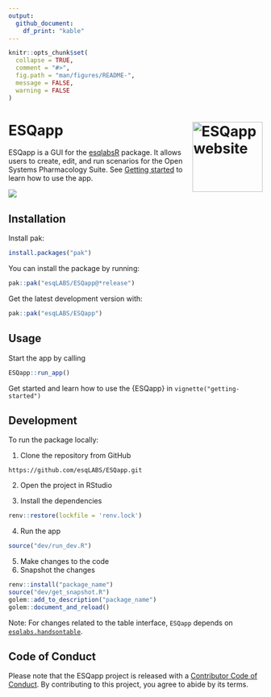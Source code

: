 ```yaml
---
output: 
  github_document:
    df_print: "kable"
---
```


<!-- README.md is generated from README.Rmd. Please edit that file -->

```r
knitr::opts_chunk$set(
  collapse = TRUE,
  comment = "#>",
  fig.path = "man/figures/README-",
  message = FALSE,
  warning = FALSE
)
```

# ESQapp <a href="https://esqlabs.github.io/ESQapp/"><img src="man/figures/logo.png" align="right" height="139" alt="ESQapp website" /></a>


<!-- badges: start -->

<!-- badges: end -->

ESQapp is a GUI for the [esqlabsR](https://github.com/esqLABS/esqlabsR) package. It allows users to create, edit, and run scenarios for the Open Systems Pharmacology Suite. See [Getting started](https://esqlabs.github.io/ESQapp/articles/getting-started.html) to learn how to use the app.

![](vignettes/Figures/getting-started/fig2.png)

## Installation

Install pak:

``` r
install.packages("pak")
```

You can install the package by running:

``` r
pak::pak("esqLABS/ESQapp@*release")
```

Get the latest development version with:

``` r
pak::pak("esqLABS/ESQapp")
```

## Usage

Start the app by calling

``` r
ESQapp::run_app()
```

Get started and learn how to use the {ESQapp} in `vignette("getting-started")`

## Development

To run the package locally:

1.  Clone the repository from GitHub

```         
https://github.com/esqLABS/ESQapp.git
```

2.  Open the project in RStudio

3.  Install the dependencies

``` r
renv::restore(lockfile = 'renv.lock')
```

4.  Run the app

``` r
source("dev/run_dev.R")
```

5.  Make changes to the code
6.  Snapshot the changes

``` r
renv::install("package_name")
source("dev/get_snapshot.R")
golem::add_to_description("package_name")
golem::document_and_reload()
```

Note: For changes related to the table interface, `ESQapp` depends on [`esqlabs.handsontable`](https://github.com/esqLABS/esqlabs.handsontable).

## Code of Conduct

Please note that the ESQapp project is released with a [Contributor Code of Conduct](https://contributor-covenant.org/version/2/0/CODE_OF_CONDUCT.html). By contributing to this project, you agree to abide by its terms.
